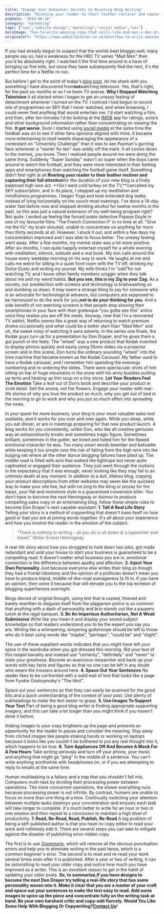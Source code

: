 ```yaml
---
title: "Engage Your Audience: Secrets to Riveting Blog Writing"
description: "Riveting your reader to their leather recliner and capturing their full attention for the duration of your new blog is a finely balanced high wire act."
pubDate: "2019-06-18"
category: "marketing"
tags: ["seo","website design","marketing","social media","wix"]
heroImage: "how-to-write-amazing-copy-that-sells-like-mad-men-s-don-draper"
originalUrl: "https://www.webuildstores.co.uk/post/how-to-write-amazing-copy-that-sells-like-mad-men-s-don-draper"
---
```



<BlogHeroImage src={heroImage} alt="Engage Your Audience: Secrets to Riveting Blog Writing" />
If you had already begun to suspect that the worlds best blogger,well, many people say so, had a weakness for the HBO TV series "Mad Men" then you'd be absolutely right. I watched it the first time around in a haze of bringing up five kids, but since they have subsequently fled the nest, it's the perfect time for a Netflix re-run.

But before I get to the point of today's [_blog post_](https://www.webuildstores.co.uk/blog), let me share with you something I have discovered from**not**watching television. Yes, that's right, for the past six months or so I've been TV averse.
**Why I Stopped Watching Television**
It all started when I began to get an uneasy feeling of detachment whenever I turned on the TV. I noticed I had begun to record lots of programmes on SKY that I never watched, and when browsing, I could never find anything that would entertain me. I'd start watching a film, and then, after ten minutes I'd be looking at the [IMDB](https://www.imdb.com/) app for ratings, actors and other background information rather than concentrating on viewing the film.
**It got worse**. Soon I started using [_social media_](https://www.webuildstores.co.uk/social-media-plans) at the same time the football was on to see if other fans opinions aligned with mine. It became more entertaining to read tweets disparaging the appearance of a contestant on "University Challenge" than it was to see Paxman's gurning face whenever a "starter for ten" was wildly off the mark. It all comes down to the memes, you know.
Then I realised people around me were doing the same thing. Suddenly "Super Sunday" wasn't so super when the boys came around to watch the football, and they were more interested in their betting apps and smartphones than watching the football game itself. Something didn't feel right at all.**Riveting your reader to their leather recliner and capturing their full attention**for the duration of your new blog is a finely balanced high wire act.
**So I went cold turkey on the TV,**cancelled my SKY subscription, and in its place, I stepped up my meditation and mindfulness programmes. I began Yoga and took extended dog walks instead of lying horizontally on the couch most evenings. I've done a 14-day water fast before now and stopped drinking alcohol for twelve months in the past, so this was just a natural extension of my well-being program right?
Not quite. I ended up feeling like forced junkie detective Popeye Doyle in one of my favourite films "The French Connection ll" in no time at all. "Give me the fix" my brain shouted, unable to concentrate on anything for more than thirty seconds at all.
However, I stuck it out, and within a few days my concentration improved and I was able to focus better. The uneasy feeling went away. After a few months, my mental state was a lot more positive. After six months, I can quite happily entertain myself for a whole evening with meditation, silence, solitude and a real book.
My son calls around the house every weekday morning on his way to work. He laughs at me and calls me weird for sitting in a quiet front room with the TV off, drinking my Dolce Gusto and writing my journal. My wife thinks I'm "odd"for not watching TV, and I know other family members snigger when they talk about me and my weird habits.
**But you see, this is my Zig to your Zag**. As a society, our predilection with screens and technology is brainwashing us and dumbing us down. It may seem a strange thing to say for someone who is an advocate for technological advance, but computers are supposed to be harnessed to do the work for you,**not to do your thinking for you**.
And a side benefit of not watching screens is that people stop shoving their smartphones in your face with their grotesque "you gotta see this" antics once they realise you are off the meds.
Anyway, now that I'm a recovered TV addict, Netflix seems like a great way of returning to watch premium drama occasionally and what could be a better start than "Mad Men" and oh, the sweet irony of watching it sans adverts.
In the series one finale, the Kodak guys turn up for a presentation by Don Draper, and he gives them a gut punch in the feels.
The “wheel” was a new product that Kodak invented to display photos quickly and easily using 35mm slides via a projector screen and in this scene, Don turns the ordinary sounding "wheel" into the time machine that became known as the Kodak Carousel.
My father used to have a Kodak carousel, and I remember him spending the evenings numbering and re-ordering the slides. There were spectacular shots of him sitting on top of huge mountains in the snow with his army buddies putting up tents and heating up thin soup on a tiny stove.
**Let Your Readers Feel The Emotion**
Take a leaf out of Don’s book and describe your product in vivid detail. Sell the aroma, not the flowers. Engage your reader with real-life stories of why you love the product so much, why you get out of bed in the morning to go to work and why you put so much effort into spreading the news.

In your quest for more business, your blog is your most valuable sales tool available, and it works for you over and over again. While you sleep, while you eat dinner, or are in meetings preparing for that new product launch.
A blog works for you consistently, unlike Don, who like all creative geniuses was an extraordinarily erratic and sometimes tragic figure. Sometimes brilliant, sometimes in the gutter, we loved and hated him for the flawed emotional character he was.
Too many smart words bewilder and befuddle while keeping it too simple runs the risk of falling from the high wire into the bulging net where all the other dunce blogging failures have piled up.
The middle road is filled with acts that walked the tightrope but never quite captivated or engaged their audience. They just went through the motions in the expectancy that it was enough, never looking like they may fall to an untimely death at any moment.
In addition to a dull, lifeless blog, copying your product descriptions from other websites may seem like the quickest way to make your site live, but with no zing to the bling or pizzaz for the topaz, your flat and monotone style is a guaranteed conversion killer.
You don't have to become the next Hemingway or Asimov to produce compelling sales copy or an entertaining blog, follow these simple rules to become Don Draper's next capable assistant:
**1\. Tell A Real Life Story**
Telling your story is a method of copywriting that doesn't base itself on how good or bad you are at joining words together. It's all about your experience and how you involve the reader in the emotion of the subject.

> "There is nothing to writing – all you do is sit down at a typewriter and bleed." Writer Ernest Hemingway

A real-life story about how you struggled to hold down two jobs, got made redundant and sold your house to start your business is guaranteed to be a compelling read. It doesn't matter what business you are in, emotional connection is the difference between apathy and affection.
**2\. Inject Your Own Personality**
Just because everyone else writes their blog as though they had a frontal lobotomy and the opinion of a politician doesn't mean you have to produce bland, middle-of-the-road averageness to fit in. If you have an opinion, then voice it because that will elevate you to the top echelon of blogging superheroes overnight.

Blogs devoid of original thought, using text that is copied, thieved and barely rewritten to disguise itself from the plagiarism police is so common that anything with a dash of personality and brio stands out like a paupers lunch at the regal banquet.
**3\. Be An Imperious Authoritarian, Not A Weak Submissive**
Write like you mean it and display your sound subject knowledge so that readers understand you to be the expert you say you are. Writing like a whimpering, simpering guttersnipe should be left to those who do it best using words like "maybe", "perhaps", "could be" and "might".

The use of these suppliant words indicates that you might have left your spine in the wardrobe when you got dressed this morning. Rid your text of this insipid banality and instead use "certainly", "definitely" and "never" to state your greatness.
Become an avaricious researcher and back up your words with key facts and figures so that no one can be left in any doubt who wears the trousers around here.
**4\. Space Out Your Sentences**
No reader likes to be confronted with a solid wall of text that looks like a page from Fyodor Dostoyevsky's "The Idiot".

Space out your sentences so that they can easily be scanned for the good bits and a quick understanding of the context of your post. Use plenty of subheadings to make the text easier to grasp.
**5\. Use Images To Support Your Text**
Part of being a good blog writer is finding appropriate supporting imagery, and this can take a lot longer than you might think if you haven't done it before.

Adding images to your copy brightens up the page and presents an opportunity for the reader to pause and consider the meaning. Stay away from cliched images like people shaking hands or working on laptops because it looks like you couldn't be bothered to put any real thought into it, which happens to be true.
**6\. Turn Appliances Off And Become A Monk For A Few Hours**
Take writing seriously and turn off your phone, your music and anything that might go "ping" in the middle of a sentence. You can't write anything worthwhile with headphones on, or if you are attempting to reply to emails at the same time.

Human multitasking is a fallacy and a trap that you shouldn't fall into. Computers multi-task by dividing their processing power between operations. The more concurrent operations, the slower everything runs because processing power is not infinite.
By contrast, humans are unable to focus on more than one thing at a time. Continually switching your attention between multiple tasks destroys your concentration and ensures each task will take longer to complete. It's much better to write for an hour or two in one session and then repeat to a conclusion to maintain a high level of productivity.
**7\. Read, Re-Read, Read, Publish, Re-Read**
A big problem of being a self-published author is that you have no copy editor to read your work and ruthlessly edit it. There are several steps you can take to mitigate against the disaster of publishing error-ridden copy.

The first is to use [_Grammarly_](https://app.grammarly.com/), which will remove all the obvious punctuation errors and help you to eliminate writing in the past tense, which is a common beginner's error.
The second is to read and re-read your work several times even after it is published. After a year or two of writing, it can be astonishing to read your older copy and notice how much you have improved as a writer. This is an excellent reason to get in the habit of updating your older posts.
**So, to summarise,**If you have designs to become the next Don Draper try telling a real-life story that has some personality woven into it. Make it clear that you are a master of your craft and space out your sentences to make the text easy to read. Add some images to spice up the piece and concentrate fully on the writing task at hand.
Be your own harshest critic and copy-edit fiercely.
**Would You Like Some Help With Blogging Or Copywriting?**[**Contact Us**](https://www.webuildstores.co.uk/contact)**_!_**
